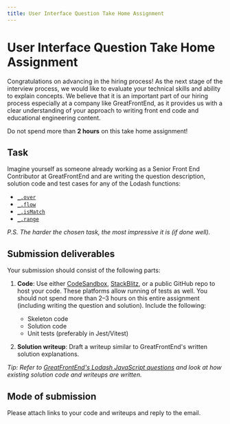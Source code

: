 ```yaml
---
title: User Interface Question Take Home Assignment
---
```


# User Interface Question Take Home Assignment

Congratulations on advancing in the hiring process! As the next stage of the interview process, we would like to evaluate your technical skills and ability to explain concepts. We believe that it is an important part of our hiring process especially at a company like GreatFrontEnd, as it provides us with a clear understanding of your approach to writing front end code and educational engineering content.

Do not spend more than **2 hours** on this take home assignment!

## Task

Imagine yourself as someone already working as a Senior Front End Contributor at GreatFrontEnd and are writing the question description, solution code and test cases for any of the Lodash functions:

- [`_.over`](https://lodash.com/docs/4.17.15#over)
- [`_.flow`](https://lodash.com/docs/4.17.15#flow)
- [`_.isMatch`](https://lodash.com/docs/4.17.15#isMatch)
- [`_.range`](https://lodash.com/docs/4.17.15#range)

_P.S. The harder the chosen task, the most impressive it is (if done well)._

## Submission deliverables

Your submission should consist of the following parts:

1. **Code**: Use either [CodeSandbox](https://codesandbox.io/), [StackBlitz](https://stackblitz.com/), or a public GitHub repo to host your code. These platforms allow running of tests as well. You should not spend more than 2–3 hours on this entire assignment (including writing the question and solution). Include the following:

   - Skeleton code
   - Solution code
   - Unit tests (preferably in Jest/Vitest)

1. **Solution writeup**: Draft a writeup similar to GreatFrontEnd's written solution explanations.

_Tip: Refer to [GreatFrontEnd's Lodash JavaScript questions](https://www.greatfrontend.com/focus-areas/lodash) and look at how existing solution code and writeups are written._

## Mode of submission

Please attach links to your code and writeups and reply to the email.
